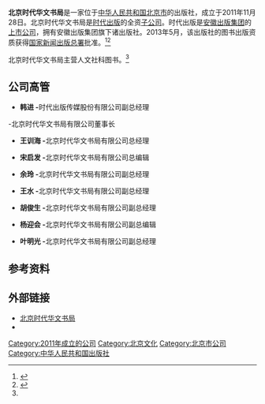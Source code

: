 {{Infobox Company
|company_name     = 北京时代华文书局有限公司
|company_name_en  = Bejing Times Chinese Press
|company_logo     = 
|predecessor   = 
| parent  = [[时代出版|时代出版]]
|foundation       = {{CHN}}[[北京市|北京市]]（2011年11月28日）
|location         = 北京市[[东城区|东城区]][[安定门外大街|安定门外大街]]136号
|zip_code       = 
| homepage   = {{URL|www.sdsj.com.cn}}
}}
'''北京时代华文书局'''是一家位于[[中华人民共和国|中华人民共和国]][[北京市|北京市]]的出版社，成立于2011年11月28日。北京时代华文书局是[[时代出版|时代出版]]的全资[[子公司|子公司]]。时代出版是[[安徽出版集团|安徽出版集团]]的[[上市公司|上市公司]]，拥有安徽出版集团旗下诸出版社。2013年5月，该出版社的图书出版资质获得[[国家新闻出版总署|国家新闻出版总署]]批准。<ref name=about>{{cite web|title=书局介绍|url=http://www.bjsdsj.com.cn/about.php|website=北京时代华文书局|accessdate=2016-05-28|archive-url=https://web.archive.org/web/20160331160642/http://bjsdsj.com.cn/about.php|archive-date=2016-03-31|dead-url=yes}}</ref><ref>{{cite news|title=北京时代华文书局高调亮相|url=http://epaper.gmw.cn/zhdsb/html/2012-01/11/nw.D110000zhdsb_20120111_4-06.htm|accessdate=2016-05-28|agency=中华读书报|date=2012-01-11|archive-date=2017-08-16|archive-url=https://web.archive.org/web/20170816232955/http://epaper.gmw.cn/zhdsb/html/2012-01/11/nw.D110000zhdsb_20120111_4-06.htm|dead-url=no}}</ref>

北京时代华文书局主营人文社科图书。<ref name=about/>

== 公司高管 ==
* '''韩进        -'''时代出版传媒股份有限公司副总经理
-北京时代华文书局有限公司董事长
* '''王训海     -'''北京时代华文书局有限公司总经理

* '''宋启发     -'''北京时代华文书局有限公司总编辑

* '''余玲        -'''北京时代华文书局有限公司副总经理

* '''王水        -'''北京时代华文书局有限公司副总经理

* '''胡俊生     -'''北京时代华文书局有限公司副总经理

* '''杨迎会     -'''北京时代华文书局有限公司副总编辑

* '''叶明光     -'''北京时代华文书局有限公司副总经理

== 参考资料 ==
{{reflist}}

== 外部链接 ==
* [https://web.archive.org/web/20160420043135/http://www.sdsj.com.cn/ 北京时代华文书局]
* {{sinaweibo|sdsj2011}}

[[Category:2011年成立的公司|Category:2011年成立的公司]]
[[Category:北京文化|Category:北京文化]]
[[Category:北京市公司|Category:北京市公司]]
[[Category:中华人民共和国出版社|Category:中华人民共和国出版社]]